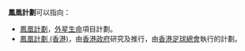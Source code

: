 '''鳳凰計劃'''可以指向：

*[[鳳凰計劃|鳳凰計劃]]，[[外星生命|外星生命]]項目計劃。
*[[鳳凰計劃_(香港)|鳳凰計劃 (香港)]]，由[[香港政府|香港政府]]研究及推行，由[[香港足球總會|香港足球總會]]執行的計劃。

{{disambig}}